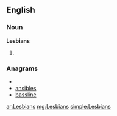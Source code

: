 {{also|lesbians}}
==English==

===Noun===
'''Lesbians'''

# {{plural of|[[Lesbian]]}}

===Anagrams===
* {{alphagram|abeilnss}}
* [[ansibles#English|ansibles]]
* [[bassline#English|bassline]]

[[ar:Lesbians]]
[[mg:Lesbians]]
[[simple:Lesbians]]